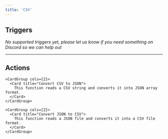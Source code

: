 ```yaml
---
title: 'CSV'
---
```


## Triggers

*No supported triggers yet, please let us know if you need something on Discord so we can help out* 


---

## Actions


    <CardGroup cols={2}>
      <Card title="Convert CSV to JSON">
        This function reads a CSV string and converts it into JSON array format.
      </Card>
    </CardGroup>
  
    <CardGroup cols={2}>
      <Card title="Convert JSON to CSV">
        This function reads a JSON file and converts it into a CSV file format.
      </Card>
    </CardGroup>
  
